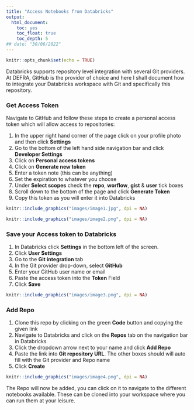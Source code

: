 ```yaml
---
title: "Access Notebooks from Databricks"
output:
  html_document:
    toc: yes
    toc_float: true
    toc_depth: 5
## date: "30/06/2022"
---
```


```r
knitr::opts_chunk$set(echo = TRUE)
```
Databricks supports repository level integration with several Git providers. At DEFRA, GitHub is the provider of choice and here I shall document how to integrate your Databricks workspace with Git and specifically this repository.

### Get Access Token
Navigate to GitHub and follow these steps to create a personal access token which will allow access to repositories:

1. In the upper right hand corner of the page click on your profile photo and then click **Settings**
2. Go to the bottom of the left hand side navigation bar and click **Developer Settings**
3. Click on **Personal access tokens**
4. Click on **Generate new token**
5. Enter a token note (this can be anything)
6. Set the expiration to whatever you choose
7. Under **Select scopes** check the **repo**, **worflow**, **gist** & **user** tick boxes
8. Scroll down to the bottom of the page and click **Generate Token**
9. Copy this token as you will enter it into Databricks

```r

knitr::include_graphics("images/image1.jpg", dpi = NA)

```
```r

knitr::include_graphics("images/image2.png", dpi = NA)

```

### Save your Access token to Databricks

1. In Databricks click **Settings** in the bottom left of the screen.
2. Click **User Settings**
3. Go to the **Git integration** tab
4. In the Git provider drop-down, select **GitHub**
5. Enter your GitHub user name or email
6. Paste the access token into the **Token** Field
7. Click **Save**

```r

knitr::include_graphics("images/image3.png", dpi = NA)

```

### Add Repo

1. Clone this repo by clicking on the green **Code** button and copying the given link
2. Navigate to Databricks and click on the **Repos** tab on the navigation bar in Databricks
3. Click the dropdown arrow next to your name and click **Add Repo**
4. Paste the link into **Git repository URL**. The other boxes should will auto fill with the Git provider and Repo name
5. Click **Create**

```r

knitr::include_graphics("images/image4.png", dpi = NA)

```

The Repo will now be added, you can click on it to navigate to the different notebooks available. These can be cloned into your workspace where you can run them at your leisure.